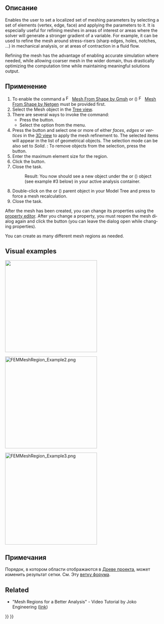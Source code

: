 <languages/>

<div class="mw-translate-fuzzy">
{{Docnav/ru
|[[FEM_MeshBoundaryLayer/ru|FEM mesh boundary layer]]
|[[FEM_MeshGroup/ru|FEM mesh group]]
|[[FEM_Workbench/ru|FEM]]
|IconL=Fem-femmesh-boundary-layer.svg
|IconC=Workbench_FEM.svg
|IconR=FEM_MeshGroup.png
}}
</div>

<div class="mw-translate-fuzzy">
{{GuiCommand/ru
|Name=FEM MeshRegion
|Name/ru=Область сетки МКЭ
|MenuLocation= Mesh → Область сетки МКЭ
|Workbenches=[[FEM_Workbench/ru|FEM]]
|Shortcut=
|SeeAlso=[[FEM_tutorial/ru|FEM tutorial]]
}}
</div>

<span id="Description"></span>
==Описание==

<div lang="en" dir="ltr" class="mw-content-ltr">
Enables the user to set a localized set of meshing parameters by selecting a set of elements (vertex, edge, face) and applying the parameters to it. It is especially useful for refining meshes in areas of interest or areas where the solver will generate a stronger gradient of a variable. For example, it can be used to refine the mesh around stress-risers (sharp edges, holes, notches, ...) in mechanical analysis, or at areas of contraction in a fluid flow.
</div>

<div lang="en" dir="ltr" class="mw-content-ltr">
Refining the mesh has the advantage of enabling accurate simulation where needed, while allowing coarser mesh in the wider domain, thus drastically optimizing the computation time while maintaining meaningful solutions output.
</div>

<span id="Usage"></span>
==Применение==

<div lang="en" dir="ltr" class="mw-content-ltr">
# To enable the command a [[Image:FEM_MeshGmshFromShape.svg|16px]] [[FEM_MeshGmshFromShape|Mesh From Shape by Gmsh]] or ({{VersionPlus|1.1}}) [[Image:FEM_MeshNetgenFromShape.svg|16px]] [[FEM_MeshNetgenFromShape|Mesh From Shape by Netgen]] must be provided first.
# Select the Mesh object in the [[Tree_view|Tree view]].
# There are several ways to invoke the command:
#* Press the {{Button|[[Image:FEM_MeshRegion.svg|16px]] [[FEM_MeshRegion|Mesh Refinement]]}} button.
#* Select the {{MenuCommand|Mesh → [[Image:FEM_MeshRegion.svg|16px]] Mesh Refinement}} option from the menu.
# Press the {{Button|Add}} button and select one or more of either ''faces'', ''edges'' or ''vertices'' in the [[3D_view|3D view]] to apply the mesh refinement to. The selected items will appear in the list of geometrical objects. The selection mode can be also set to ''Solid''. {{Version|1.1}}: To remove objects from the selection, press the {{Button|Remove}} button.
# Enter the maximum element size for the region.
# Click the {{Button|OK}} button.
# Close the task.
#: Result: You now should see a new {{incode|FEMMeshRegion}} object under the {{incode|FEMMeshGmsh}} or ({{VersionPlus|1.1}}) {{incode|FEMMeshNetgen}} object (see example #3 below) in your active analysis container.
# Double-click on the {{incode|FEMMeshGmsh}} or ({{VersionPlus|1.1}}) {{incode|FEMMeshNetgen}} parent object in your Model Tree and press {{Button|Apply}} to force a mesh recalculation.
# Close the task.
</div>

<div lang="en" dir="ltr" class="mw-content-ltr">
After the mesh has been created, you can change its properties using the [[Property_editor|property editor]]. After you change a property, you must reopen the mesh dialog again and click the {{Button|Apply}} button (you can leave the dialog open while changing properties).
</div>

<div lang="en" dir="ltr" class="mw-content-ltr">
You can create as many different mesh regions as needed.
</div>

<div lang="en" dir="ltr" class="mw-content-ltr">
==Visual examples==
</div> 

<div lang="en" dir="ltr" class="mw-content-ltr">
[[File:FEMMeshRegion_Example1.png|300px|]]
{{Caption|Example 1: The initial coarse FEM Mesh by GMSH}}
</div>


<div lang="en" dir="ltr" class="mw-content-ltr">
[[File:FEMMeshRegion_Example2.png|300px]]
{{Caption|Example 2: After applying a Mesh refinement using two FEM Mesh Region objects, the large hole is refined to a maximum element size of 3 mm, the smaller hole is refined to 1 mm}}
</div>

<div lang="en" dir="ltr" class="mw-content-ltr">
[[File:FEMMeshRegion_Example3.png|300px]]
{{Caption|Example 3: A simple example of the resulting Model Tree}}
</div>

<span id="Notes"></span>
==Примечания==

<div class="mw-translate-fuzzy">
Порядок, в котором области отображаются в [[Tree view/ru|Древе проекта]], может изменить результат сетки. См. Эту [https://forum.freecadweb.org/viewtopic.php?f=18&t=41955 ветку форума].
</div>

<div lang="en" dir="ltr" class="mw-content-ltr">
==Related==
</div>

<div lang="en" dir="ltr" class="mw-content-ltr">
* "Mesh Regions for a Better Analysis" - Video Tutorial by Joko Engineering ([https://www.youtube.com/watch?v=X5RVe2SDPvw link])
</div>


<div class="mw-translate-fuzzy">
{{Docnav/ru
|[[FEM_MeshBoundaryLayer/ru|FEM mesh boundary layer]]
|[[FEM_MeshGroup/ru|FEM mesh group]]
|[[FEM_Workbench/ru|FEM]]
|IconL=Fem-femmesh-boundary-layer.svg
|IconC=Workbench_FEM.svg
|IconR=FEM_MeshGroup.png
}}
</div>

{{FEM Tools navi{{#translation:}}}}
{{Userdocnavi{{#translation:}}}}